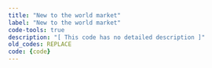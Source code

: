 ```yaml
---
title: "New to the world market"
label: "New to the world market"
code-tools: true
description: "[ This code has no detailed description ]"
old_codes: REPLACE
code: {code}
---
```

